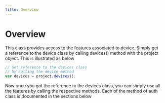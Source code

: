 ```yaml
---
title: Overview
---
```


# Overview

This class provides access to the features associated to device. Simply get a reference to the device class by calling devices() method with the project object. This is illustrated as below

```js
// Get reference to the devices class
// by calling the device method
var devices = project.devices();
```

Now once you got the reference to the devices class, you can simply use all the features by calling the respective methods. Each of the method of auth class is documented in the sections below

